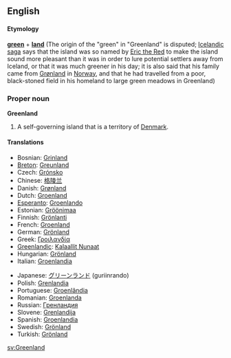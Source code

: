 ==English==
{{Wikipedia}}
====Etymology====
'''[[green]]''' + '''[[land]]''' (The origin of the "green" in "Greenland" is disputed; [[Icelandic]] [[saga]] says that the island was so named by [[w:Eric the Red|Eric the Red]] to make the island sound more pleasant than it was in order to lure potential settlers away from Iceland, or that it was much greener in his day; it is also said that his family came from [[Grønland]] in [[Norway]], and that he had travelled from a poor, black-stoned field in his homeland to large green meadows in Greenland)

===Proper noun===
'''Greenland'''

#A self-governing island that is a territory of [[Denmark]].

====Translations====
{{top}}
*Bosnian: [[Grinland]] {{m}}
*[[Breton]]: [[Greunland]]
*Czech: [[Grónsko]]
*Chinese: [[格陵兰]]
*Danish: [[Grønland]]
*Dutch: [[Groenland]]
*[[Esperanto]]: [[Groenlando]]
*Estonian: [[Gröönimaa]]
*Finnish: [[Grönlanti]]
*French: [[Groenland]] {{m}}
*German: [[Grönland]] {{n}}
*Greek: [[Γροιλανδία]] {{f}}
*[[Greenlandic]]: [[Kalaallit Nunaat]]
*Hungarian: [[Grönland]]
*Italian: [[Groenlandia]] {{f}}
{{mid}}
*Japanese: [[グリーンランド]] (guriinrando)
*Polish: [[Grenlandia]]
*Portuguese: [[Groenlândia]] {{f}}
*Romanian: [[Groenlanda]] {{f}}
*Russian: [[Гренландия]] {{f}}
*Slovene: [[Grenlandija]] {{f}}
*Spanish: [[Groenlandia]]
*Swedish: [[Grönland#Swedish|Grönland]] {{n}}
*Turkish: [[Grönland]]
{{bottom}}

[[sv:Greenland]]